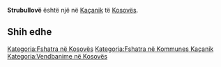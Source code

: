 {{Fshat në 
 | Emri                = Strubullovë
 | EmriAlt                = 
 | NAME_SHORT_FORM=      
 | NAME_GENERIC=      
 | NAME_SORT_NAME_RO=      STRUBULLOVE
 | FULL_NAME_RO = Strubullovë
 | FULL_NAME_ND_RO=Strubullove
 | SORT_NAME_RG=STRUBULLOVE
 | FULL_NAME_RG=Strubullovë
 | FULL_NAME_ND_RG=Strubullove
 | SRP_NAME_SHORT_FORM=      
 | SRP_NAME_GENERIC=      
 | SRP_NAME_SORT_NAME_RO=      
 | SRP_FULL_NAME_RO = 
 | SRP_FULL_NAME_ND_RO=
 | SRP_SORT_NAME_RG=
 | SRP_FULL_NAME_RG=
 | SRP_FULL_NAME_ND_RG=
 | Emri (Rasa dhanore) = 
 | Figura              = 
 | Shteti              = Kosovo
 | Komuna              = Kaçanik
 | Kodi postar         = 
 | Sipërfaqja          = 

 | Popullsia           = 

 | Regj. i popullsisë  = 
 | Dend. e popullsisë  = 
 | Faqja zyrtare       = 
 <!--- Koordinatat ----> 
 | Gjerësia            = 42.6075
 | Gjatësia            = 20.883056
 | Lartësia            = 
}}
'''Strubullovë''' është një [[]] në [[Kaçanik]] të [[Kosovës]].

<!-- == Gjeografia == -->
<!-- == Historia == -->
<!-- == Demografia == -->
== Shih edhe ==
{{Komuna Kaçanik}}
{{Kosovo-Administrata-Cung}}

[[Kategoria:Fshatra në Kosovës]]
[[Kategoria:Fshatra në Kommunes Kaçanik]]
[[Kategoria:Vendbanime në Kosovës]]